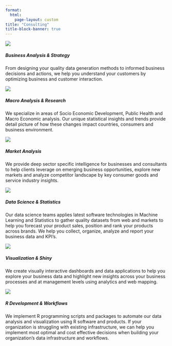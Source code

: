 ```yaml
---
format:
  html:
    page-layout: custom
title: "Consulting"
title-block-banner: true
---
```


::: {#consult .grid}
::: {#consulting .g-col-4}
<img src="images/services/business-analysis-strategy.png"/>

<h5>Business Analysis & Strategy</h5>

<p>From designing your quality data generation methods to informed business decisions and actions, we help you understand your customers by optimizing business and customer interaction.</p>
:::

::: {#consulting .g-col-4}
<img src="images/services/Macro-Analysis-Research.png"/>

<h5>Macro Analysis & Research</h5>

<p>We specialize in areas of Socio Economic Development, Public Health and Macro Economic analysis. Our unique statistical insights and trends provide detail picture of how these changes impact countries, consumers and business environment.</p>
:::

::: {#consulting .g-col-4}
<img src="images/services/market-analysis.png"/>

<h5>Market Analysis</h5>

<p>We provide deep sector specific intelligence for businesses and consultants to help clients leverage on emerging business opportunities, explore new markets and analyze competitor landscape by key consumer goods and service industry insights.</p>
:::

::: {#consulting .g-col-4}
<img src="images/services/datascience.png"/>

<h5>Data Science & Statistics</h5>

<p>Our data science teams applies latest software technologies in Machine Learning and Statistics to gather quality datasets from web and markets to help you forecast your product sales, position and rank your products across brands. We help you collect, organize, analyze and report your business data and KPI's.</p>
:::

::: {#consulting .g-col-4}
<img src="images/services/visualization&amp;shiny.png"/>

<h5>Visualization & Shiny</h5>

<p>We create visually interactive dashboards and data applications to help you explore your business data and highlight new insights across your business processes and at management levels using analytics and web mapping.</p>
:::

::: {#consulting .g-col-4}
<img src="images/services/workflow.png"/>

<h5>R Development & Workflows</h5>

<p>We implement R programming scripts and packages to automate our data analysis and visualization using R software and products. If your organization is struggling with existing infrastructure, we can help you implement most optimal and cost effective decisions when building your organization's data infrastructure and workflows.</p>
:::
:::
